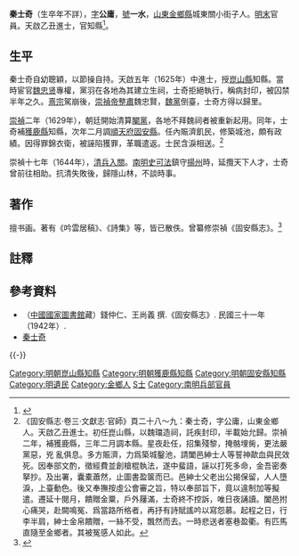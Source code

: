 {{明清人物信息框
| 姓名 = 秦士奇
| 原名 =
| 圖片名稱 = 
| 圖片大小 = 220px
| 圖片說明 = 
| 最高職務 = 直隸順天府固安縣知縣
| 國家 = 大明
| 爵位 =
| 籍貫 = [[山東|山東]][[金鄉縣|金鄉縣]]
| 族裔 = 
| 字號 = 字公庸，號一水
| 室名 = 
| 諡號 = 
| 出生日期 = 生年不詳
| 出生地點 = 
| 逝世日期 = 卒年不詳
| 逝世地點 = 
| 墓葬 =
| 配偶 =
| 親屬 = 
| 出身 = 
*天啓五年（1625年）乙丑科同進士出身
| 經歷 = 
| 著作 =
}}

'''秦士奇'''（生卒年不詳），[[表字|字]]'''公庸'''，[[號|號]]'''一水'''，[[山東|山東]][[金鄉縣|金鄉縣]]城東關小街子人。[[明末|明末]]官員。天啟乙丑進士，官知縣<ref>{{cite web| language =| publisher =中国金乡网| title =秦士奇| url =http://www.jinxiang.gov.cn/2009/114_nr.asp?id=2524| author =| date =| accessdate =}}{{dead link|date=2018年4月 |bot=InternetArchiveBot |fix-attempted=yes }}</ref>。

==生平==
秦士奇自幼聰穎，以節操自持。天啟五年（1625年）中進士，授[[崑山縣|崑山縣]]知縣。當時宦官[[魏忠贤|魏忠贤]]專權，黨羽在各地為其建立生祠，士奇拒絕執行，稱病封印，被囚禁半年之久。[[明熹宗|熹宗]]駕崩後，[[崇禎帝|崇禎帝]][[整肅|整肅]]魏忠賢，[[魏黨|魏黨]]倒臺，士奇方得以歸里。

[[崇禎|崇禎]]二年（1629年），朝廷開始清算[[閹黨|閹黨]]，各地不拜魏祠者被重新起用。同年，士奇補[[獲鹿縣|獲鹿縣]]知縣，次年二月調[[順天府|順天府]][[固安縣|固安縣]]。任內賑濟飢民，修築城池，頗有政績。因得罪錦衣衛，被誣陷獲罪，革職遣返。士民含淚相送。<ref>《固安縣志·卷三·文獻志·官師》頁二十八～九：秦士奇，字公庸，山東金鄉人。天啟乙丑進士。初任崑山縣，以魏璫造祠，託疾封印，半載始允歸。崇禎二年，補獲鹿縣，三年二月調本縣。星夜赴任，招集殘黎，掩骼埋胔，更法嚴黨惡，兇<!---原文作𠒋--->亂俱息。多方賑濟，力爲築城鑿池，請闔邑紳士人等誓神歃血與民效死。因奉部文酌，徵經費並創槍棍執法，遂中蜚語，誣以打死多命，金吾密奏拏抄。及出署，囊橐蕭然，止圖書盈箧而已。邑紳士父老出公揭保留，人人墮淚，上臺動色。後又奉撫按虛公會審之旨，特以奉部旨下，竟以違制加等擬遣。遷延十閱月，饋贈金粟，戶外屨滿，士奇終不控訴，唯日夜誦讀。闔邑拊心痛哭，赴闕鳴冤、爲當路所格者，再抒有詩賦謠吟以寫怨慕。起程之日，行李半肩，紳士金帛饋贈，一絲不受，飄然而去。一時悲送者塞巷盈衢。有匹馬直隨至金鄉者。其被冤感人如此。</ref>

崇禎十七年（1644年），[[清兵入關|清兵入關]]。[[南明|南明]][[史可法|史可法]]鎮守[[揚州|揚州]]時，延攬天下人才，士奇曾前往相助。抗清失敗後，歸隱山林，不談時事。

==著作==
擅书画。著有《吟雲居稿》、《詩集》等，皆已散佚。曾纂修崇禎《固安縣志》。<ref>{{cite web  | language =   | publisher =   | title = 固安縣志 九卷  | url = http://npmhost.npm.gov.tw/ttscgi/ttsqueryxml?0:0:npmrbxml:000018074  | author =   | date =   | accessdate =   | archive-date = 2016-03-04  | archive-url = https://web.archive.org/web/20160304132017/http://npmhost.npm.gov.tw/ttscgi/ttsqueryxml?0:0:npmrbxml:000018074  | dead-url = no  }}</ref>

==註釋==
{{reflist}}

==參考資料==
*（[[中國國家圖書館|中國國家圖書館]]藏）錢仲仁、王尚義 撰.《固安縣志》. 民國三十一年（1942年）.
*[https://web.archive.org/web/20160304220657/http://www.cctcct.com/travel-guide/1-16/1332/52747.html 秦士奇]
{{-}}
{{start box}}
{{s-off}}
{{succession box|[[劉伸|劉伸]]|[[黃奇遇|黃奇遇]]|[[順天府|順天府]][[固安縣知縣列表|固安縣知縣]]|<small>崇禎三年（1630年）上任</small>}}
{{end box}}

{{天啓五年乙丑科殿試金榜}}
{{DEFAULTSORT:Qin秦}}
[[Category:明朝崑山縣知縣|Category:明朝崑山縣知縣]]
[[Category:明朝獲鹿縣知縣|Category:明朝獲鹿縣知縣]]
[[Category:明朝固安縣知縣|Category:明朝固安縣知縣]]
[[Category:明遺民|Category:明遺民]]
[[Category:金鄉人|Category:金鄉人]]
[[Category:秦姓|S士]]
[[Category:南明兵部官員|Category:南明兵部官員]]